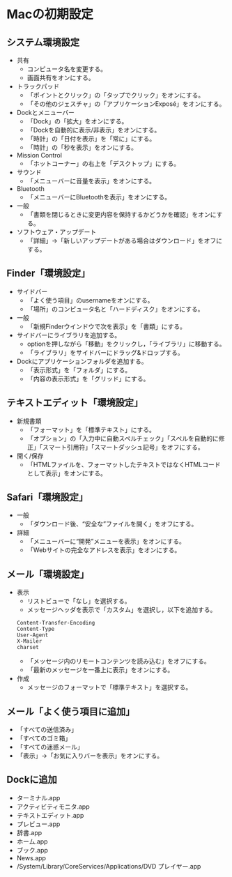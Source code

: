 # Macの初期設定 {#InitialSetting}


## システム環境設定

- 共有
    + コンピュータ名を変更する。
    + 画面共有をオンにする。

- トラックパッド
    + 「ポイントとクリック」の「タップでクリック」をオンにする。
    + 「その他のジェスチャ」の「アプリケーションExposé」をオンにする。

- Dockとメニューバー
    + 「Dock」の「拡大」をオンにする。
    + 「Dockを自動的に表示/非表示」をオンにする。
    + 「時計」の「日付を表示」を「常に」にする。
    + 「時計」の「秒を表示」をオンにする。

- Mission Control
    + 「ホットコーナー」の右上を「デスクトップ」にする。

- サウンド
    + 「メニューバーに音量を表示」をオンにする。

- Bluetooth
    + 「メニューバーにBluetoothを表示」をオンにする。

- 一般
    + 「書類を閉じるときに変更内容を保持するかどうかを確認」をオンにする。

- ソフトウェア・アップデート
    + 「詳細」→「新しいアップデートがある場合はダウンロード」をオフにする。


## Finder「環境設定」

- サイドバー
    + 「よく使う項目」のusernameをオンにする。
    + 「場所」のコンピュータ名と「ハードディスク」をオンにする。

- 一般
    + 「新規Finderウインドウで次を表示」を「書類」にする。

- サイドバーにライブラリを追加する。
    + optionを押しながら「移動」をクリックし，「ライブラリ」に移動する。
    + 「ライブラリ」をサイドバーにドラッグ&ドロップする。

- Dockにアプリケーションフォルダを追加する。
    + 「表示形式」を「フォルダ」にする。
    + 「内容の表示形式」を「グリッド」にする。


## テキストエディット「環境設定」

- 新規書類
    + 「フォーマット」を「標準テキスト」にする。
    + 「オプション」の「入力中に自動スペルチェック」「スペルを自動的に修正」「スマート引用符」「スマートダッシュ記号」をオフにする。

- 開く/保存
    + 「HTMLファイルを、フォーマットしたテキストではなくHTMLコードとして表示」をオンにする。


## Safari「環境設定」

- 一般
    + 「ダウンロード後、“安全な”ファイルを開く」をオフにする。

- 詳細
    + 「メニューバーに“開発”メニューを表示」をオンにする。
    + 「Webサイトの完全なアドレスを表示」をオンにする。


## メール「環境設定」

- 表示
    + リストビューで「なし」を選択する。
    + メッセージヘッダを表示で「カスタム」を選択し，以下を追加する。
```
Content-Transfer-Encoding
Content-Type
User-Agent
X-Mailer
charset
```
    + 「メッセージ内のリモートコンテンツを読み込む」をオフにする。
    + 「最新のメッセージを一番上に表示」をオンにする。

- 作成
    + メッセージのフォーマットで「標準テキスト」を選択する。


## メール「よく使う項目に追加」

- 「すべての送信済み」
- 「すべてのゴミ箱」
- 「すべての迷惑メール」
- 「表示」→「お気に入りバーを表示」をオンにする。


## Dockに追加

- ターミナル.app
- アクティビティモニタ.app
- テキストエディット.app
- プレビュー.app
- 辞書.app
- ホーム.app
- ブック.app
- News.app
- /System/Library/CoreServices/Applications/DVD プレイヤー.app
